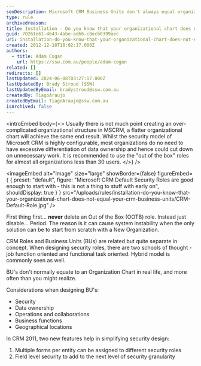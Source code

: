 ```yaml
---
seoDescription: Microsoft CRM Business Units don't always equal organizational charts, requiring careful design considering security, data ownership, operations, and more.
type: rule
archivedreason:
title: Installation - Do you know that your organizational chart does not equal your CRM Business Units?
guid: 70261e61-4643-4abe-ad66-c8ecb0399aec
uri: installation-do-you-know-that-your-organizational-chart-does-not-equal-your-crm-business-units
created: 2012-12-10T18:02:17.000Z
authors:
  - title: Adam Cogan
    url: https://ssw.com.au/people/adam-cogan
related: []
redirects: []
lastUpdated: 2024-06-08T03:27:17.000Z
lastUpdatedBy: Brady Stroud [SSW]
lastUpdatedByEmail: bradystroud@ssw.com.au
createdBy: TiagoAraujo
createdByEmail: TiagoAraujo@ssw.com.au
isArchived: false
---
```


<introEmbed
  body={<>
Usually there is not much point creating an over-complicated organizational structure in MSCRM, a flatter organizational chart will achieve the same end result. Whilst the security model of Microsoft CRM is highly configurable, most organizations do no need to have excessive differentiation of data ownership and hence could cut down on unnecessary work. It is recommended to use the "out of the box" roles for almost all organizations less than 30 users.
  </>}
/>

<imageEmbed
  alt="Image"
  size="large"
  showBorder={false}
  figureEmbed={ {
    preset: "default",
    figure: "Microsoft CRM Default Security Roles are good enough to start with - this is not a thing to stuff with early on",
    shouldDisplay: true
  } }
  src="/uploads/rules/installation-do-you-know-that-your-organizational-chart-does-not-equal-your-crm-business-units/CRM-Default-Role.jpg"
/>

First thing first... **never** delete an Out of the Box (OOTB) role. Instead just disable... Period. The reason is it can cause system instability when the only solution can be to start from scratch with a New Organization.

CRM Roles and Business Units (BUs) are related but quite separate in concept. When designing security roles, there are two schools of thought - job function oriented and functional task oriented. Hybrid model is commonly seen as well.

BU's don't normally equate to an Organization Chart in real life, and more often than you might realize.

Considerations when designing BU's:

- Security
- Data ownership
- Operations and collaborations
- Business functions
- Geographical locations

In CRM 2011, two new features help in simplifying security design:

1. Multiple forms per entity can be assigned to different security roles
2. Field level security to add to the next level of security granularity
